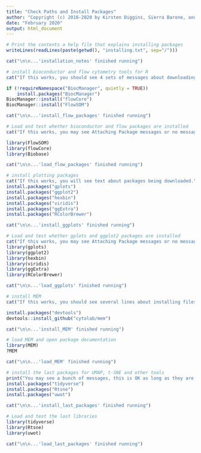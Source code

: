 ```yaml
---
title: "Check Paths and Install Packages"
author: "Copyright (c) 2016-2020 by Kirsten Diggins, Sierra Barone, and Jonathan Irish, All Rights Reserved; see EULA-MEM.text for MEM license information"
date: "February 2020"
output: html_document
---
```


```r
# Print the contents a help file that explains installing packages
writeLines(readLines(paste(getwd(), "installing.txt", sep="/")))

cat("\n\n...'installation_notes' finished running")
```

```r
# install bioconductor and flow cytometry tools for R
cat("If this works, you should see 4 sets of messages about downloading files that end in a message saying something like package 'BiocManager' successfully unpacked and MD5 sums checked.  You should see this for BioCManager, Biobase, flowCore, and FlowSOM.\n\n")

if (!requireNamespace("BiocManager", quietly = TRUE))
    install.packages("BiocManager")
BiocManager::install("flowCore")
BiocManager::install("FlowSOM")

cat("\n\n...'install_flow_packages' finished running")
```

```r
# Load and test whether bioconductor and flow packages are installed
cat("If this works, you may see Attaching Package messages or no message at all; that's good.  If you get a warning, go back to the last CHUNK.\n\n")

library(FlowSOM)
library(flowCore)
library(Biobase)

cat("\n\n...'load_flow_packages' finished running")
```

```r
# install plotting packages
cat("If this works, you will see text about packages being downloaded.\n\n")
install.packages("gplots")
install.packages("ggplot2")
install.packages("hexbin")
install.packages("viridis")
install.packages("ggExtra")
install.packages("RColorBrewer")

cat("\n\n...'install_ggplots' finished running")
```

```r
# Load and test whether gplots and ggplot2 packages are installed
cat("If this works, you may see Attaching Package messages or no message at all; that's good.  If you get a warning, go back to the last CHUNK.\n\n")
library(gplots)
library(ggplot2)
library(hexbin)
library(viridis)
library(ggExtra)
library(RColorBrewer)

cat("\n\n...'load_ggplots' finished running")
```

```r
# install MEM
cat("If this works, you should see several lines about installing files, then DONE (MEM) near the end.  The MEM help page will also open in the Help menu in RStudio.\n\n")

install.packages("devtools")
devtools::install_github("cytolab/mem")

cat("\n\n...'install_MEM' finished running")
```

```r
# load MEM and open package documentation
library(MEM)
?MEM

cat("\n\n...'load_MEM' finished running")
```

```r
# install the last packages for UMAP, t-SNE and other tools
print("You may see a bunch of messages, this is OK as long as they are not errors.\n\n")
install.packages("tidyverse")
install.packages("Rtsne")
install.packages("uwot")

cat("\n\n...'install_last_packages' finished running")
```

```r
# Load and test the last libraries
library(tidyverse)
library(Rtsne)
library(uwot)

cat("\n\n...'load_last_packages' finished running")
```
